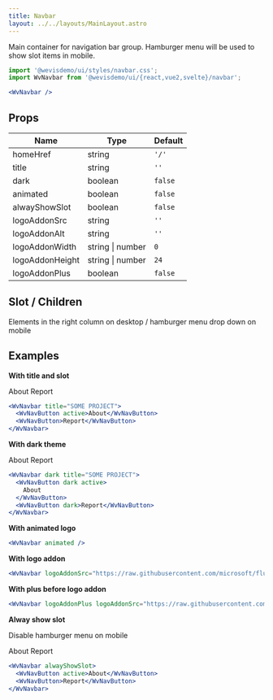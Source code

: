 ```yaml
---
title: Navbar
layout: ../../layouts/MainLayout.astro
---
```



Main container for navigation bar group. Hamburger menu will be used to show slot items in mobile.

<div class="not-prose component-preview">
<WvNavbar client:idle />
</div>

```jsx
import '@wevisdemo/ui/styles/navbar.css';
import WvNavbar from '@wevisdemo/ui/{react,vue2,svelte}/navbar';
```

```jsx
<WvNavbar />
```

## Props

| Name            | Type             | Default |
| --------------- | ---------------- | ------- |
| homeHref        | string           | `'/'`   |
| title           | string           | `''`    |
| dark            | boolean          | `false` |
| animated        | boolean          | `false` |
| alwayShowSlot   | boolean          | `false` |
| logoAddonSrc    | string           | `''`    |
| logoAddonAlt    | string           | `''`    |
| logoAddonWidth  | string \| number | `0`     |
| logoAddonHeight | string \| number | `24`    |
| logoAddonPlus   | boolean          | `false` |

## Slot / Children

Elements in the right column on desktop / hamburger menu drop down on mobile

## Examples

**With title and slot**

<div class="not-prose component-preview">
<WvNavbar client:idle title="SOME PROJECT">
  <WvNavButton active>About</WvNavButton>
  <WvNavButton>Report</WvNavButton>
</WvNavbar>
</div>

```jsx
<WvNavbar title="SOME PROJECT">
  <WvNavButton active>About</WvNavButton>
  <WvNavButton>Report</WvNavButton>
</WvNavbar>
```

**With dark theme**

<div class="not-prose component-preview-dark">
<WvNavbar client:idle dark title="SOME PROJECT">
  <WvNavButton dark active>About</WvNavButton>
  <WvNavButton dark>Report</WvNavButton>
</WvNavbar>
</div>

```jsx
<WvNavbar dark title="SOME PROJECT">
  <WvNavButton dark active>
    About
  </WvNavButton>
  <WvNavButton dark>Report</WvNavButton>
</WvNavbar>
```

**With animated logo**

<div class="not-prose component-preview">
<WvNavbar client:idle animated />
</div>

```jsx
<WvNavbar animated />
```

**With logo addon**

<div class="not-prose component-preview">
<WvNavbar client:idle logoAddonSrc="https://raw.githubusercontent.com/microsoft/fluentui-emoji/main/assets/Sparkles/3D/sparkles_3d.png" />
</div>

```jsx
<WvNavbar logoAddonSrc="https://raw.githubusercontent.com/microsoft/fluentui-emoji/main/assets/Sparkles/3D/sparkles_3d.png" />
```

**With plus before logo addon**

<div class="not-prose component-preview">
<WvNavbar client:idle logoAddonPlus logoAddonSrc="https://raw.githubusercontent.com/microsoft/fluentui-emoji/main/assets/Sparkles/3D/sparkles_3d.png" />
</div>

```jsx
<WvNavbar logoAddonPlus logoAddonSrc="https://raw.githubusercontent.com/microsoft/fluentui-emoji/main/assets/Sparkles/3D/sparkles_3d.png" />
```

**Alway show slot**

Disable hamburger menu on mobile

<div class="not-prose component-preview">
<WvNavbar client:idle alwayShowSlot>
  <WvNavButton active>About</WvNavButton>
  <WvNavButton>Report</WvNavButton>
</WvNavbar>
</div>

```jsx
<WvNavbar alwayShowSlot>
  <WvNavButton active>About</WvNavButton>
  <WvNavButton>Report</WvNavButton>
</WvNavbar>
```
